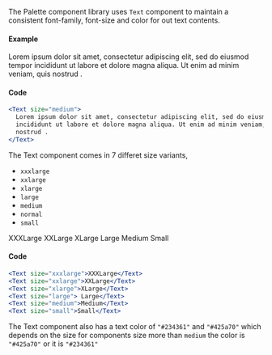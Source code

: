 
The Palette component library uses `Text` component to maintain a consistent font-family, font-size and color for out
text contents.

#### Example

<Text size="medium">
  Lorem ipsum dolor sit amet, consectetur adipiscing elit, sed do eiusmod tempor
  incididunt ut labore et dolore magna aliqua. Ut enim ad minim veniam, quis
  nostrud .
</Text>

#### Code

```jsx
<Text size="medium">
  Lorem ipsum dolor sit amet, consectetur adipiscing elit, sed do eiusmod tempor
  incididunt ut labore et dolore magna aliqua. Ut enim ad minim veniam, quis
  nostrud .
</Text>
```

The Text component comes in 7 differet size variants,

- `xxxlarge`
- `xxlarge`
- `xlarge`
- `large`
- `medium`
- `normal`
- `small`

<Text size="xxxlarge">XXXLarge</Text>
<Text size="xxlarge">XXLarge</Text>
<Text size="xlarge">XLarge</Text>
<Text size="large"> Large</Text>
<Text size="medium">Medium</Text>
<Text size="small">Small</Text>

#### Code

```jsx
<Text size="xxxlarge">XXXLarge</Text>
<Text size="xxlarge">XXLarge</Text>
<Text size="xlarge">XLarge</Text>
<Text size="large"> Large</Text>
<Text size="medium">Medium</Text>
<Text size="small">Small</Text>
```

The Text component also has a text color of `"#234361"` and `"#425a70"` which depends on the size for components size more than `medium`
the color is `"#425a70"` or it is `"#234361"`
